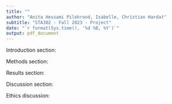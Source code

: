 ```yaml
---
title: ""
author: "Anita Hessami Pilehrood, Isabelle, Christian Hardat"
subtitle: "STA302 - Fall 2023 - Project"
date: "`r format(Sys.time(), '%d %B, %Y')`"
output: pdf_document
---
```



Introduction section:

Methods section:  

Results section: 

Discussion section: 

Ethics discussion:
```r

```
